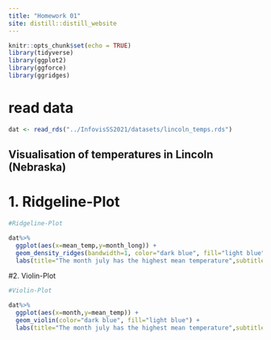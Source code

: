 ```yaml
---
title: "Homework 01"
site: distill::distill_website
---
```


```r
knitr::opts_chunk$set(echo = TRUE)
library(tidyverse)
library(ggplot2)
library(ggforce)
library(ggridges)

```

# read data
```r
dat <- read_rds("../InfovisSS2021/datasets/lincoln_temps.rds")

```

## Visualisation of temperatures in Lincoln (Nebraska)

# 1. Ridgeline-Plot

```r
#Ridgeline-Plot

dat%>%
  ggplot(aes(x=mean_temp,y=month_long)) +
  geom_density_ridges(bandwidth=1, color="dark blue", fill="light blue") +
  labs(title="The month july has the highest mean temperature",subtitle="Temperatures in Lincoln (Nebraska)",caption="Temperature is measured in F°",x="Mean temperature per month",y=NULL)
```


#2. Violin-Plot
```r
#Violin-Plot

dat%>%
  ggplot(aes(x=month,y=mean_temp)) +
  geom_violin(color="dark blue", fill="light blue") +
  labs(title="The month july has the highest mean temperature",subtitle="Temperatures in Lincoln (Nebraska)",caption="Temperature is measured in F°",x=NULL,y="Mean temperature per month")
```

